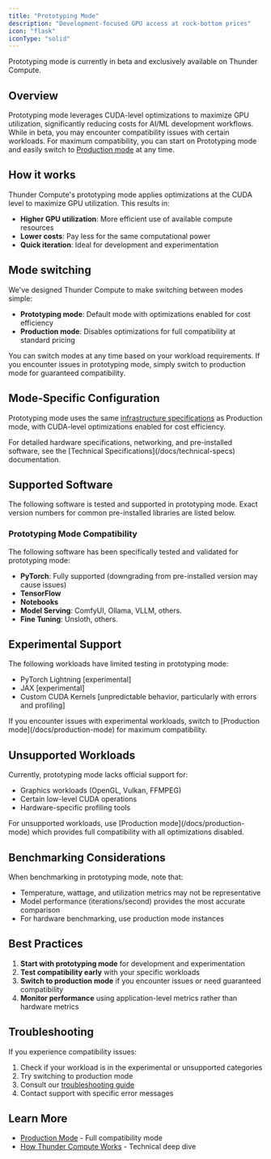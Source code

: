 ```yaml
---
title: "Prototyping Mode"
description: "Development-focused GPU access at rock-bottom prices"
icon: "flask"
iconType: "solid"
---
```


<Note>
  Prototyping mode is currently in beta and exclusively available on Thunder Compute.
</Note>

## Overview

Prototyping mode leverages CUDA-level optimizations to maximize GPU utilization, significantly reducing costs for AI/ML development workflows. While in beta, you may encounter compatibility issues with certain workloads. For maximum compatibility, you can start on Prototyping mode and easily switch to [Production mode](/docs/production-mode) at any time.

## How it works

Thunder Compute's prototyping mode applies optimizations at the CUDA level to maximize GPU utilization. This results in:

- **Higher GPU utilization**: More efficient use of available compute resources
- **Lower costs**: Pay less for the same computational power
- **Quick iteration**: Ideal for development and experimentation

## Mode switching

We've designed Thunder Compute to make switching between modes simple:

- **Prototyping mode**: Default mode with optimizations enabled for cost efficiency
- **Production mode**: Disables optimizations for full compatibility at standard pricing

You can switch modes at any time based on your workload requirements. If you encounter issues in prototyping mode, simply switch to production mode for guaranteed compatibility.

## Mode-Specific Configuration

Prototyping mode uses the same [infrastructure specifications](/docs/technical-specs#instance-infrastructure) as Production mode, with CUDA-level optimizations enabled for cost efficiency.

<Note>
  For detailed hardware specifications, networking, and pre-installed software, see the [Technical Specifications](/docs/technical-specs) documentation.
</Note>

## Supported Software

The following software is tested and supported in prototyping mode. Exact version numbers for common pre-installed libraries are listed below.

### Prototyping Mode Compatibility

The following software has been specifically tested and validated for prototyping mode:

- **PyTorch**: Fully supported (downgrading from pre-installed version may cause issues)
- **TensorFlow**
- **Notebooks**
- **Model Serving**: ComfyUI, Ollama, VLLM, others.
- **Fine Tuning**: Unsloth, others.

## Experimental Support

The following workloads have limited testing in prototyping mode:

- PyTorch Lightning [experimental]
- JAX [experimental]
- Custom CUDA Kernels [unpredictable behavior, particularly with errors and profiling]

<Note>
  If you encounter issues with experimental workloads, switch to [Production mode](/docs/production-mode) for maximum compatibility.
</Note>

## Unsupported Workloads

Currently, prototyping mode lacks official support for:
- Graphics workloads (OpenGL, Vulkan, FFMPEG)
- Certain low-level CUDA operations
- Hardware-specific profiling tools

<Tip>
  For unsupported workloads, use [Production mode](/docs/production-mode) which provides full compatibility with all optimizations disabled.
</Tip>

## Benchmarking Considerations

When benchmarking in prototyping mode, note that:
- Temperature, wattage, and utilization metrics may not be representative
- Model performance (iterations/second) provides the most accurate comparison
- For hardware benchmarking, use production mode instances

## Best Practices

1. **Start with prototyping mode** for development and experimentation
2. **Test compatibility early** with your specific workloads
3. **Switch to production mode** if you encounter issues or need guaranteed compatibility
4. **Monitor performance** using application-level metrics rather than hardware metrics

## Troubleshooting

If you experience compatibility issues:

1. Check if your workload is in the experimental or unsupported categories
2. Try switching to production mode
3. Consult our [troubleshooting guide](/docs/troubleshooting)
4. Contact support with specific error messages

## Learn More

- [Production Mode](/docs/production-mode) - Full compatibility mode
- [How Thunder Compute Works](https://www.thundercompute.com/blog/how-thunder-compute-works-gpu-over-tcp) - Technical deep dive